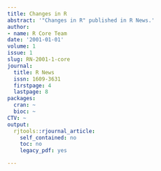 ```yaml
---
title: Changes in R
abstract: '"Changes in R" published in R News.'
author:
- name: R Core Team
date: '2001-01-01'
volume: 1
issue: 1
slug: RN-2001-1-core
journal:
  title: R News
  issn: 1609-3631
  firstpage: 4
  lastpage: 8
packages:
  cran: ~
  bioc: ~
CTV: ~
output:
  rjtools::rjournal_article:
    self_contained: no
    toc: no
    legacy_pdf: yes

---
```


